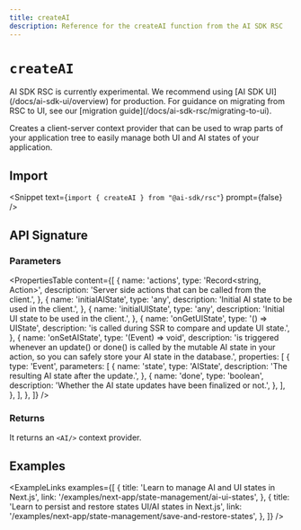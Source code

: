 ---
title: createAI
description: Reference for the createAI function from the AI SDK RSC
---

# `createAI`

<Note type="warning">
  AI SDK RSC is currently experimental. We recommend using [AI SDK
  UI](/docs/ai-sdk-ui/overview) for production. For guidance on migrating from
  RSC to UI, see our [migration guide](/docs/ai-sdk-rsc/migrating-to-ui).
</Note>

Creates a client-server context provider that can be used to wrap parts of your application tree to easily manage both UI and AI states of your application.

## Import

<Snippet text={`import { createAI } from "@ai-sdk/rsc"`} prompt={false} />

## API Signature

### Parameters

<PropertiesTable
  content={[
    {
      name: 'actions',
      type: 'Record<string, Action>',
      description: 'Server side actions that can be called from the client.',
    },
    {
      name: 'initialAIState',
      type: 'any',
      description: 'Initial AI state to be used in the client.',
    },
    {
      name: 'initialUIState',
      type: 'any',
      description: 'Initial UI state to be used in the client.',
    },
    {
      name: 'onGetUIState',
      type: '() => UIState',
      description: 'is called during SSR to compare and update UI state.',
    },
    {
      name: 'onSetAIState',
      type: '(Event) => void',
      description:
        'is triggered whenever an update() or done() is called by the mutable AI state in your action, so you can safely store your AI state in the database.',
      properties: [
        {
          type: 'Event',
          parameters: [
            {
              name: 'state',
              type: 'AIState',
              description: 'The resulting AI state after the update.',
            },
            {
              name: 'done',
              type: 'boolean',
              description:
                'Whether the AI state updates have been finalized or not.',
            },
          ],
        },
      ],
    },
  ]}
/>

### Returns

It returns an `<AI/>` context provider.

## Examples

<ExampleLinks
  examples={[
    {
      title: 'Learn to manage AI and UI states in Next.js',
      link: '/examples/next-app/state-management/ai-ui-states',
    },
    {
      title: 'Learn to persist and restore states UI/AI states in Next.js',
      link: '/examples/next-app/state-management/save-and-restore-states',
    },
  ]}
/>
